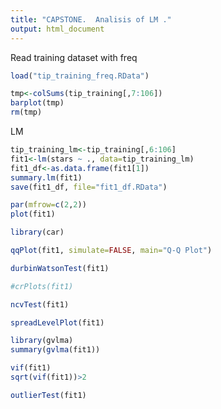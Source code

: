 ```yaml
---
title: "CAPSTONE.  Analisis of LM ."
output: html_document
---
```



Read  training dataset with freq

```r

load("tip_training_freq.RData")

tmp<-colSums(tip_training[,7:106])
barplot(tmp)
rm(tmp)
```


LM


```r
tip_training_lm<-tip_training[,6:106]
fit1<-lm(stars ~ ., data=tip_training_lm)
fit1_df<-as.data.frame(fit1[1])
summary.lm(fit1)
save(fit1_df, file="fit1_df.RData")
```

```r
par(mfrow=c(2,2))
plot(fit1)

```


```r
library(car)

```


```r
qqPlot(fit1, simulate=FALSE, main="Q-Q Plot")

```


```r
durbinWatsonTest(fit1)

```


```r
#crPlots(fit1)

```


```r
ncvTest(fit1)

```


```r
spreadLevelPlot(fit1)

```


```r
library(gvlma)
summary(gvlma(fit1))

```


```r

vif(fit1)
sqrt(vif(fit1))>2

```


```r
outlierTest(fit1)

```



